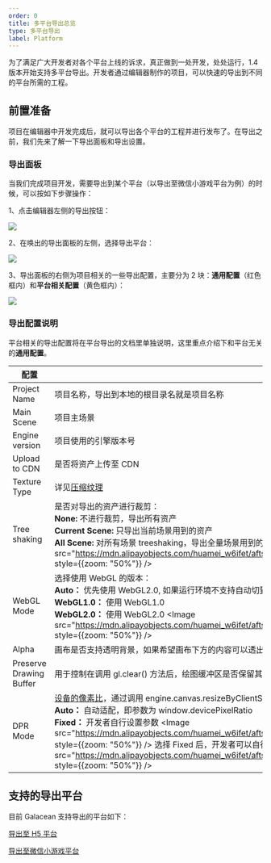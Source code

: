 ```yaml
---
order: 0
title: 多平台导出总览
type: 多平台导出
label: Platform
---
```


为了满足广大开发者对各个平台上线的诉求，真正做到一处开发，处处运行，1.4 版本开始支持多平台导出。开发者通过编辑器制作的项目，可以快速的导出到不同的平台所需的工程。

## 前置准备
项目在编辑器中开发完成后，就可以导出各个平台的工程并进行发布了。在导出之前，我们先来了解一下导出面板和导出设置。

### 导出面板
当我们完成项目开发，需要导出到某个平台（以导出至微信小游戏平台为例）的时候，可以按如下步骤操作：

1、点击编辑器左侧的导出按钮：

<Image src="https://mdn.alipayobjects.com/huamei_w6ifet/afts/img/A*U2RuQLwwNXIAAAAAAAAAAAAADjCHAQ/fmt.webp" />

2、在唤出的导出面板的左侧，选择导出平台：

<Image src="https://mdn.alipayobjects.com/huamei_w6ifet/afts/img/A*50WSQoBlxpcAAAAAAAAAAAAADjCHAQ/fmt.webp" />

3、导出面板的右侧为项目相关的一些导出配置，主要分为 2 块：**通用配置**（红色框内）和**平台相关配置**（黄色框内）：

<Image src="https://mdn.alipayobjects.com/huamei_w6ifet/afts/img/A*aCiZTLygoQwAAAAAAAAAAAAADjCHAQ/fmt.webp"/>

### 导出配置说明

平台相关的导出配置将在平台导出的文档里单独说明，这里重点介绍下和平台无关的**通用配置**。

| 配置          | 描述                                                                                                                              |
| ------------- | --------------------------------------------------------------------------------------------------------------------------------- |
| Project Name | 项目名称，导出到本地的根目录名就是项目名称 |
| Main Scene | 项目主场景 |
| Engine version | 项目使用的引擎版本号 |
| Upload to CDN | 是否将资产上传至 CDN |
| Texture Type | 详见[压缩纹理](/docs/graphics/texture/compression/)|
| Tree shaking | 是否对导出的资产进行裁剪： <br/>  **None:** 不进行裁剪，导出所有资产 <br/> **Current Scene:** 只导出当前场景用到的资产 <br/> **All Scene:** 对所有场景 treeshaking，导出全量场景用到的资产 <Image src="https://mdn.alipayobjects.com/huamei_w6ifet/afts/img/A*BJbwQrdlghwAAAAAAAAAAAAADjCHAQ/fmt.webp" style={{zoom: "50%"}} />|
| WebGL Mode | 选择使用 WebGL 的版本：<br/> **Auto：** 优先使用 WebGL2.0, 如果运行环境不支持自动切到 WebGL1.0 <br/> **WebGL1.0：** 使用 WebGL1.0 <br/>  **WebGL2.0：**  使用 WebGL2.0 <Image src="https://mdn.alipayobjects.com/huamei_w6ifet/afts/img/A*HszfTJChrdEAAAAAAAAAAAAADjCHAQ/fmt.webp" style={{zoom: "50%"}} />|
| Alpha | 画布是否支持透明背景，如果希望画布下方的内容可以透出可以开启 |
| Preserve Drawing Buffer | 用于控制在调用 gl.clear() 方法后，绘图缓冲区是否保留其内容 |
| DPR Mode | [设备的像素比](/docs/core/canvas)，通过调用 engine.canvas.resizeByClientSize 来控制画布的尺寸 <br/> **Auto：** 自动适配，即参数为 window.devicePixelRatio <br/> **Fixed：** 开发者自行设置参数 <Image src="https://mdn.alipayobjects.com/huamei_w6ifet/afts/img/A*EQOxSI8I8awAAAAAAAAAAAAADjCHAQ/fmt.webp" style={{zoom: "50%"}} /> 选择 Fixed 后，开发者可以自行输入需要设置的参数 <Image src="https://mdn.alipayobjects.com/huamei_w6ifet/afts/img/A*-7YfTLegt_AAAAAAAAAAAAAADjCHAQ/fmt.webp" style={{zoom: "50%"}} />| 

## 支持的导出平台
目前 Galacean 支持导出的平台如下：

[导出至 H5 平台](/docs/platform/h5/)

[导出至微信小游戏平台](/docs/platform/wechatMiniGame/)

